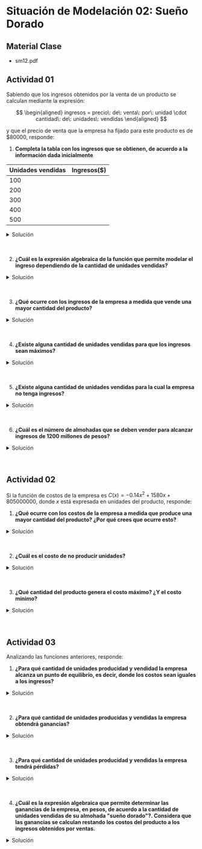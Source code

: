 
# Situación de Modelación 02: Sueño Dorado

## Material Clase
- <ExternalLink href='/inacap/mvfm01/docs/sm12.pdf'>sm12.pdf</ExternalLink>

## Actividad 01
Sabiendo que los ingresos obtenidos por la venta de un producto se calculan mediante la expresión:

$$
\begin{aligned}
ingresos = precio\: de\: venta\: por\: unidad \cdot cantidad\: de\: unidades\: vendidas
\end{aligned}
$$

y que el precio de venta que la empresa ha fijado para este producto es de \$80000, responde:

1. **Completa la tabla con los ingresos que se obtienen, de acuerdo a la información dada inicialmente**

|Unidades vendidas|Ingresos($)|
|---|---|
|100||
|200||
|300||
|400||
|500||

<details>
    <summary>Solución</summary>

|Unidades vendidas|Ingresos($)|
|---|---|
|100|8 millones|
|200|16 millones|
|300|24 millones|
|400|32 millones|
|500|40 millones|
</details><br/><br/>

2. **¿Cuál es la expresión algebraica de la función que permite modelar el ingreso dependiendo de la cantidad de unidades vendidas?**

<details>
    <summary>Solución</summary>

$$
\begin{aligned}
    f(x) = 80000 \cdot x
\end{aligned}
$$

donde:

- $x$: cantidad de unidades vendidas
- $80000$: precio de venta por unidad
- $f(x)$: ingresos
</details><br/><br/>

3. **¿Qué ocurre con los ingresos de la empresa a medida que vende una mayor cantidad del producto?**

<details>
    <summary>Solución</summary>

Los ingresos aumentan proporcionalmente a medida que se venden más productos.
</details><br/><br/>

4. **¿Existe alguna cantidad de unidades vendidas para que los ingresos sean máximos?**

<details>
    <summary>Solución</summary>

- Para este caso particular no, ya que no se menciona una cantidad máxima de unidades vendidas.
- Si la empresa solo puede vender hasta una cantidad $n$, entonces el ingreso máximo de la empresa sería:

$$
\begin{aligned}
    ingreso_{máx} = f(n) = 80000 \cdot n
\end{aligned}
$$
</details><br/><br/>

5. **¿Existe alguna cantidad de unidades vendidas para la cual la empresa no tenga ingresos?**

<details>
    <summary>Solución</summary>

Si. Cuando la empresa no vende ningún producto $x=0$, su ingreso es $0$.

$$
\begin{aligned}
    f(0) = 80000 \cdot 0 = 0
\end{aligned}
$$
</details><br/><br/>

6. **¿Cuál es el número de almohadas que se deben vender para alcanzar ingresos de 1200 millones de pesos?**

<details>
    <summary>Solución</summary>
<br/>
<img
	src="/inacap/mvfm01/images/fig28.png"
	style={{ display: 'block', margin: '0 auto', width:'60%'}}
/>
<br/>

$\therefore$ Se deben vender $15000$ almohadas para alcanzar un ingreso de $1200$ millones de pesos.
</details><br/><br/>

## Actividad 02
Si la función de costos de la empresa es $C(x) = -0.14x^2 + 1580x + 805000000$, donde $x$ está expresada en unidades del producto, responde:

1. **¿Qué ocurre con los costos de la empresa a medida que produce una mayor cantidad del producto? ¿Por qué crees que ocurre esto?**

<details>
    <summary>Solución</summary>

- El factor que acompaña a $x^2$ es negativo, por lo que la función es una parábola invertida.
- Entonces a medida que aumentan las unidades de producto $x$, la función de costo $C(x)$ también aumentará, hasta un punto máximo (vértice).
- Luego del punto máximo, los costos disminuirán a medida que aumenten las unidades de producto $x$
</details><br/><br/>

2. **¿Cuál es el costo de no producir unidades?**

<details>
    <summary>Solución</summary>

$$
\begin{aligned}
C(0) &= -0.14 \cdot 0 + 1580 \cdot 0 + 805000000\\[5pt]
&= 805000000
\end{aligned}
$$

$\therefore$ El costo de no producir unidades es de \$$805$ millones.
</details><br/><br/>

3. **¿Qué cantidad del producto genera el costo máximo? ¿Y el costo mínimo?**

<details>
    <summary>Solución</summary>
<br/>
<img
	src="/inacap/mvfm01/images/fig29.png"
	style={{ display: 'block', margin: '0 auto', width:'60%'}}
/>
<br/>

- El costo máximo es generado al producir $\approx 5643$ unidades.
- El costo mínimo $0$ es generado al producir $\approx 81681$ unidades.

El costo mínimo $0$ es teórico, ya que en la práctica una empresa siempre tiene que cubrir costos de operación mínimos, como salarios, mantenimiento de equipos, servicios públicos, alquiler, etc.

Además la meta de una empresa no es tener un costo 0, sino de ser rentable y sostenible en el largo plazo.
</details><br/><br/>

## Actividad 03
Analizando las funciones anteriores, responde:

1. **¿Para qué cantidad de unidades producidad y vendidad la empresa alcanza un punto de equilibrio, es decir, donde los costos sean iguales a los ingresos?**

<details>
    <summary>Solución</summary>

Sean las funciónes de ingreso $I(x)$ y costo $C(x)$:

$$
\begin{aligned}
    I(x) &= 80000 \cdot x\\[5pt] 
    C(x) &= -0.14 \cdot x^2 + 1580 \cdot x + 805000000
\end{aligned}
$$

El punto de equilibro ocurre cuando:

$$
\begin{aligned}
    I(x) = C(x)
\end{aligned}
$$

<img
	src="/inacap/mvfm01/images/fig30.png"
	style={{ display: 'block', margin: '0 auto', width:'60%'}}
/>
<br/>

Entonces, el punto de equilibro donde los ingresos son iguales a los costos, ocurre cuando se producen $\approx 10084$ unidades.
</details><br/><br/>

2. **¿Para qué cantidad de unidades producidas y vendidas la empresa obtendrá ganancias?**

<details>
    <summary>Solución</summary>

Considerando el punto de equilibrio $10084$ unidades:

- La función de costo $C(x)$ va en descenso, ya que su costo máximo es generado al producir $5643$ unidades.
- La función de ingreso $I(x)$ siempre va en aumento, ya que es lineal positiva.
- Entonces, para una cantidad mayor al punto de equilibrio, $I(x) > C(x)$

$\therefore$ La empresa obtendrá ganancias para una cantidad producida mayor a $10084$ unidades.
</details><br/><br/>

3. **¿Para qué cantidad de unidades producidad y vendidas la empresa tendrá pérdidas?**

<details>
    <summary>Solución</summary>

Similar a la Pregunta 2:

- Para una cantidad menor al punto de equilibro, $I(x) < C(x)$

$\therefore$ La empresa tendrá pérdidas para una cantidad producida menor a $10084$ unidades.
</details><br/><br/>

4. **¿Cuál es la expresión algebraica que permite determinar las ganancias de la empresa, en pesos, de acuerdo a la cantidad de unidades vendidas de su almohada "sueño dorado"?. Considera que las ganancias se calculan restando los costos del producto a los ingresos obtenidos por ventas.**

<details>
    <summary>Solución</summary>

Sea la función utilidad $U(x)$:

$$
\begin{aligned}
    U(x) = ingresos - costos
\end{aligned}
$$

<img
	src="/inacap/mvfm01/images/fig31.png"
	style={{ display: 'block', margin: '0 auto', width:'60%'}}
/>
<br/>

La función que permite determinar las ganancias de la empresas es:

$$
\begin{aligned}
    U(x) = \frac{7}{50} \cdot x^2 + 78420 \cdot x - 805 \cdot 10^6
\end{aligned}
$$

Donde:

- $x$: unidades de productos
- $U(x)$: ganancia de la empresa
</details><br/><br/>
